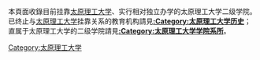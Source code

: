 本頁面收錄目前挂靠[[太原理工大学|太原理工大学]]、实行相对独立办学的太原理工大学二级学院。已终止与[[太原理工大学|太原理工大学]]挂靠关系的教育机构請見'''[[:Category:太原理工大学历史|:Category:太原理工大学历史]]'''；直属于太原理工大学的二级学院請見'''[[:Category:太原理工大学学院系所|:Category:太原理工大学学院系所]]'''。

[[Category:太原理工大学|Category:太原理工大学]]